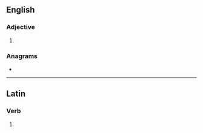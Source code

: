 ==English==

===Adjective===
{{head|en|adjective comparative form}}

# {{en-comparative of|acerb}}

===Anagrams===
* {{anagrams|en|Becerra|cerebra|rebrace}}

----

==Latin==

===Verb===
{{la-verb-form|acerber}}

# {{inflection of|acerbō||1|s|pres|pasv|subj|lang=la}}